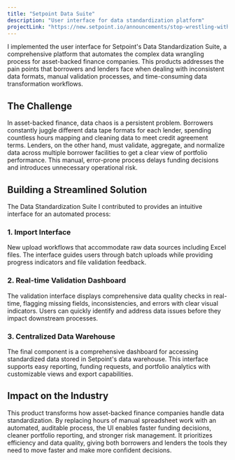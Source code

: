 ```yaml
---
title: "Setpoint Data Suite"
description: "User interface for data standardization platform"
projectLink: "https://new.setpoint.io/announcements/stop-wrestling-with-data-tapes-introducing-setpoint-s-data-standardization-suite"
---
```


I implemented the user interface for Setpoint's Data Standardization Suite, a comprehensive platform that automates the complex data wrangling process for asset-backed finance companies. This products addresses the pain points that borrowers and lenders face when dealing with inconsistent data formats, manual validation processes, and time-consuming data transformation workflows.

## The Challenge

In asset-backed finance, data chaos is a persistent problem. Borrowers constantly juggle different data tape formats for each lender, spending countless hours mapping and cleaning data to meet credit agreement terms. Lenders, on the other hand, must validate, aggregate, and normalize data across multiple borrower facilities to get a clear view of portfolio performance. This manual, error-prone process delays funding decisions and introduces unnecessary operational risk.

## Building a Streamlined Solution

The Data Standardization Suite I contributed to provides an intuitive interface for an automated process:

### 1. Import Interface

New upload workflows that accommodate raw data sources including Excel files. The interface guides users through batch uploads while providing progress indicators and file validation feedback.

### 2. Real-time Validation Dashboard

The validation interface displays comprehensive data quality checks in real-time, flagging missing fields, inconsistencies, and errors with clear visual indicators. Users can quickly identify and address data issues before they impact downstream processes.

### 3. Centralized Data Warehouse

The final component is a comprehensive dashboard for accessing standardized data stored in Setpoint's data warehouse. This interface supports easy reporting, funding requests, and portfolio analytics with customizable views and export capabilities.

## Impact on the Industry

This product transforms how asset-backed finance companies handle data standardization. By replacing hours of manual spreadsheet work with an automated, auditable process, the UI enables faster funding decisions, cleaner portfolio reporting, and stronger risk management. It prioritizes efficiency and data quality, giving both borrowers and lenders the tools they need to move faster and make more confident decisions.
